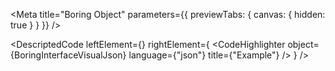 
<Meta title="Boring Object" parameters={{ previewTabs: { canvas: { hidden: true } } }} />

<DescriptedCode
  leftElement={<BoringInterfaceDesc />}
  rightElement={
    <CodeHighlighter
      object={BoringInterfaceVisualJson}
      language={"json"}
      title={"Example"}
    />
  }
/>

<ChildInterfaceIndex />

<BoringPlagiarismIndex />

<BoringGetQueryFunctionIndex />
